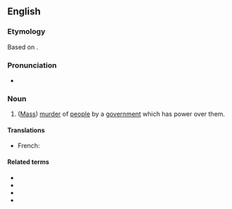 ==English==
{{wikipedia}}

===Etymology===
Based on {{etyl|grc|en}} {{m|grc|δῆμος||people}} {{suffix||cide|lang=en}}.

===Pronunciation===
* {{a|UK}} {{IPA|/ˈdɛməsaɪd/|lang=en}}

===Noun===
{{en-noun|~}}

# ([[mass murder|Mass]]) [[murder]] of [[people]] by a [[government]] which has power over them.

====Translations====
{{trans-top}}
* French: {{t+|fr|démocide|m}}
{{trans-mid}}
{{trans-bottom}}

====Related terms====
* {{l|en|culturicide}}
* {{l|en|ethnocide}}
* {{l|en|genocide}}
* {{l|en|populicide}}